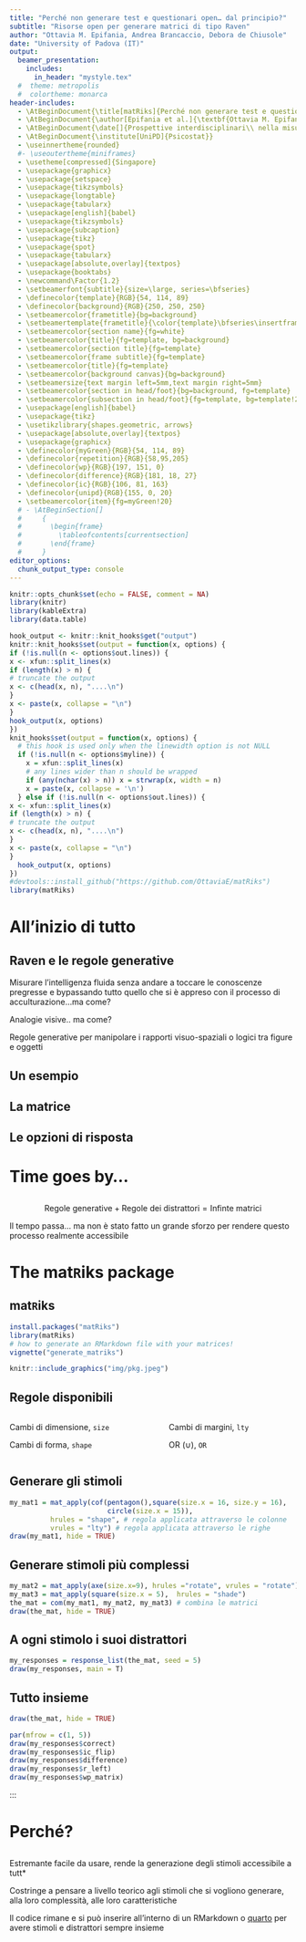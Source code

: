 ```yaml
---
title: "Perché non generare test e questionari open… dal principio?"
subtitle: "Risorse open per generare matrici di tipo Raven"
author: "Ottavia M. Epifania, Andrea Brancaccio, Debora de Chiusole"
date: "University of Padova (IT)"
output: 
  beamer_presentation: 
    includes: 
      in_header: "mystyle.tex"
  #  theme: metropolis
  #  colortheme: monarca
header-includes: 
  - \AtBeginDocument{\title[matRiks]{Perché non generare test e questionari open…\\ dal principio?}}
  - \AtBeginDocument{\author[Epifania et al.]{\textbf{Ottavia M. Epifania}, Andrea Brancaccio, Debora de Chiusole}}
  - \AtBeginDocument{\date[]{Prospettive interdisciplinari\\ nella misura di competenze e capacità linguistiche in età scolare,\\\vspace{3mm} Padova, 25 Giugno 2025}}
  - \AtBeginDocument{\institute[UniPD]{Psicostat}}
  - \useinnertheme{rounded}
  #- \useoutertheme{miniframes}
  - \usetheme[compressed]{Singapore}
  - \usepackage{graphicx}
  - \usepackage{setspace}
  - \usepackage{tikzsymbols}
  - \usepackage{longtable}
  - \usepackage{tabularx}
  - \usepackage[english]{babel}
  - \usepackage{tikzsymbols}
  - \usepackage{subcaption}
  - \usepackage{tikz}
  - \usepackage{spot}
  - \usepackage{tabularx}
  - \usepackage[absolute,overlay]{textpos}
  - \usepackage{booktabs}
  - \newcommand\Factor{1.2}
  - \setbeamerfont{subtitle}{size=\large, series=\bfseries}
  - \definecolor{template}{RGB}{54, 114, 89}
  - \definecolor{background}{RGB}{250, 250, 250}
  - \setbeamercolor{frametitle}{bg=background}
  - \setbeamertemplate{frametitle}{\color{template}\bfseries\insertframetitle\par\vskip-6pt\hrulefill}
  - \setbeamercolor{section name}{fg=white}
  - \setbeamercolor{title}{fg=template, bg=background}
  - \setbeamercolor{section title}{fg=template}
  - \setbeamercolor{frame subtitle}{fg=template}
  - \setbeamercolor{title}{fg=template}
  - \setbeamercolor{background canvas}{bg=background}
  - \setbeamersize{text margin left=5mm,text margin right=5mm}
  - \setbeamercolor{section in head/foot}{bg=background, fg=template}
  - \setbeamercolor{subsection in head/foot}{fg=template, bg=template!20}
  - \usepackage[english]{babel}
  - \usepackage{tikz}
  - \usetikzlibrary{shapes.geometric, arrows}
  - \usepackage[absolute,overlay]{textpos}
  - \usepackage{graphicx}
  - \definecolor{myGreen}{RGB}{54, 114, 89}
  - \definecolor{repetition}{RGB}{58,95,205}
  - \definecolor{wp}{RGB}{197, 151, 0}
  - \definecolor{difference}{RGB}{181, 18, 27}
  - \definecolor{ic}{RGB}{106, 81, 163}
  - \definecolor{unipd}{RGB}{155, 0, 20}
  - \setbeamercolor{item}{fg=myGreen!20}
  # - \AtBeginSection[]
  #     {
  #       \begin{frame}
  #         \tableofcontents[currentsection]
  #       \end{frame}
  #     }
editor_options: 
  chunk_output_type: console
---
```


```r
knitr::opts_chunk$set(echo = FALSE, comment = NA)
library(knitr)
library(kableExtra)
library(data.table)

hook_output <- knitr::knit_hooks$get("output")
knitr::knit_hooks$set(output = function(x, options) {
if (!is.null(n <- options$out.lines)) {
x <- xfun::split_lines(x)
if (length(x) > n) {
# truncate the output
x <- c(head(x, n), "....\n")
}
x <- paste(x, collapse = "\n")
}
hook_output(x, options)
})
knit_hooks$set(output = function(x, options) {
  # this hook is used only when the linewidth option is not NULL
  if (!is.null(n <- options$myline)) {
    x = xfun::split_lines(x)
    # any lines wider than n should be wrapped
    if (any(nchar(x) > n)) x = strwrap(x, width = n)
    x = paste(x, collapse = '\n')
  } else if (!is.null(n <- options$out.lines)) {
x <- xfun::split_lines(x)
if (length(x) > n) {
# truncate the output
x <- c(head(x, n), "....\n")
}
x <- paste(x, collapse = "\n")
}
  hook_output(x, options)
})
#devtools::install_github("https://github.com/OttaviaE/matRiks")
library(matRiks)
```



# All'inizio di tutto

## Raven e le regole generative

Misurare l'intelligenza fluida senza andare a toccare le conoscenze pregresse e bypassando tutto quello che si è appreso con il processo di acculturazione...ma come?

\pause
\vspace{1.5mm}
Analogie visive.. ma come? 

\pause

\centering 
\Large
Regole generative per manipolare i rapporti visuo-spaziali o logici tra figure e oggetti

## Un esempio

\centering
\begin{tikzpicture}
        \imagenode[0.5]{img/completeExample.png}

\highlightbox[red,very thick]{0.12}{0.49}{0.85}{0.98}{red}{}{2-3}
\highlightbox[myGreen,very thick]{0.57}{0.52}{0.75}{.66}{myGreen}{}{3}
\highlightbox[green,very thick]{0.05}{0.01}{0.95}{0.45}{red}{}{4}
\end{tikzpicture}



## La matrice

\centering
\begin{tikzpicture}
			\imagenode[0.5]{img/matrix.png}
			\highlighttext{0.2}{0.9}{0.8}{1}{red}{Cambio forma \& Progressione numerica}{2}
			\highlightbox[red,very thick]{0.18}{0.65}{0.85}{0.9}{red}{}{2}
			\highlightbox[red,very thick]{0.18}{0.37}{0.85}{0.62}{red}{}{2}
			\highlightbox[red,very thick]{0.18}{0.11}{0.85}{0.35}{red}{}{2}
			\highlightbox[red,very thick]{0.18}{0.1}{0.36}{0.9}{red}{}{3}
			\highlightbox[red,very thick]{0.40}{0.1}{0.60}{0.9}{red}{}{3}
			\highlightbox[red,very thick]{0.64}{0.1}{0.83}{0.9}{red}{}{3}
			\highlighttext{0.1}{0.9}{0.4}{1}{red}{Progressione numerica}{3}
\end{tikzpicture}


## Le opzioni di risposta

\onslide<1->
\begin{textblock*}{4cm}(8.5cm,1cm)
\includegraphics[width =\linewidth]{img/matrix.png}
\end{textblock*}
	
		
\begin{tikzpicture}
\imagenode[0.4]{img/responses.png}
\highlightbox[myGreen,very thick]{0.52}{0.02}{0.73}{.4}{circle,myGreen}{}{2-}
\highlightbox[repetition,very thick]{0.52}{0.52}{0.73}{.86}{circle,myGreen}{}{3-}
\highlightbox[repetition,very thick]{0.78}{0.02}{0.98}{.4}{circle,myGreen}{}{3-}
\highlightbox[difference,very thick]{0.26}{0.52}{0.48}{.86}{circle,myGreen}{}{6-}
\highlightbox[wp,very thick]{0.01}{0.02}{0.21}{.4}{circle,myGreen}{}{5-}
\highlightbox[wp,very thick]{0.78}{0.52}{0.98}{.86}{circle,myGreen}{}{5-}
\highlightbox[wp,very thick]{0.28}{0.02}{0.48}{.4}{circle,myGreen}{}{5-}
\highlightbox[ic,very thick]{0.01}{0.52}{0.21}{.86}{circle,myGreen}{}{4-}
\end{tikzpicture}
		
\small 
\vspace{5mm}
		
\onslide<3->
\centering
\scalebox{.95}{
\begin{tabular}{p{3cm}p{10cm}}

\textcolor<3->{repetition}{Repetition} &  Ripetizione di una cella adiacente alla cella vuota\\ 
\textcolor<4->{ic}{Incomplete Correlate} &  `Quasi'' la risposta corretta \\
\textcolor<5->{wp}{Wrong Principle} &  Viene usata una regola non corretta per risolvere la matrice  \\
\textcolor<6->{difference}{Difference} &  Effetto pop-up\\
\end{tabular}
}


<!-- ## Regole generative -->

<!-- \scalebox{.65}{ -->
<!-- \begin{tabular}{p{3.2cm}p{4cm} p{9.5cm}} -->
<!-- \hline -->
<!-- \textbf{Categoria}	&	\textbf{Regola}	&	\textbf{Definizione}	\\\hline -->
<!-- Visuospaziale&       Completamento & Individuazione della porzione mancante di una figura	 \\ -->
<!-- &	Orientamento	&	Manipolazione dell'orientamento spaziale\\ -->
<!-- &	Forma	&	Manipolazione della forma  	\\ -->
<!-- &	Riempimento	&	Manipolazione del riempimento 	\\ -->
<!-- &	Dimensione & Manipolazione della dimensione	\\	 -->
<!-- &&\\ -->
<!-- \hline -->
<!-- Pre-inferenza	&	Addizione oggettuale	&	Sovrapposizione degli oggetti presenti in diverse celle	\\ -->
<!-- &	Sottrazione oggettuale	&	Cancellazione degli oggetti presenti in diverse celle	\\ -->
<!-- &&\\ -->
<!-- \hline -->
<!-- Logica & AND & La terza cella si ottiene dall'intersezione delle prime due\\ -->
<!-- & OR    & La terza cella si ottiene dall'unione delle prime due\\ -->
<!-- & XOR  & La terza cella si ottiene dall'unione delle prime due ma solo per gli elementi che non si	ripetono\\ -->
<!-- &&\\ \hline -->
<!-- Logica direzionale & Orizzontale & Le regole vengono applicate in orizzontale \\ -->
<!-- & Verticale & Le regole vengono applicate in verticale \\ -->
<!-- & Diagonale & Le regole vengono applicate contemporanemente in verticale e orizzontale \\\hline -->
<!-- \end{tabular}} -->

<!-- ## Distrattori -->

<!-- \onslide<1-> -->
<!-- \begin{textblock*}{4cm}(8.5cm,1cm) -->
<!-- \includegraphics[width =\linewidth]{img/matrix.png} -->
<!-- \end{textblock*} -->


<!-- \begin{tikzpicture} -->
<!-- \imagenode[0.4]{img/responses.png} -->
<!-- \highlightbox[myGreen,very thick]{0.52}{0.02}{0.73}{.4}{circle,myGreen}{}{2-} -->
<!-- \highlightbox[repetition,very thick]{0.52}{0.52}{0.73}{.86}{circle,myGreen}{}{3-} -->
<!-- \highlightbox[repetition,very thick]{0.78}{0.02}{0.98}{.4}{circle,myGreen}{}{3-} -->
<!-- \highlightbox[difference,very thick]{0.26}{0.52}{0.48}{.86}{circle,myGreen}{}{6-} -->
<!-- \highlightbox[wp,very thick]{0.01}{0.02}{0.21}{.4}{circle,myGreen}{}{5-} -->
<!-- \highlightbox[wp,very thick]{0.78}{0.52}{0.98}{.86}{circle,myGreen}{}{5-} -->
<!-- \highlightbox[wp,very thick]{0.28}{0.02}{0.48}{.4}{circle,myGreen}{}{5-} -->
<!-- \highlightbox[ic,very thick]{0.01}{0.52}{0.21}{.86}{circle,myGreen}{}{4-} -->
<!-- \end{tikzpicture} -->

<!-- \small  -->
<!-- \vspace{5mm} -->

<!-- \onslide<3-> -->
<!-- \centering -->
<!-- \scalebox{.95}{ -->
<!-- \begin{tabular}{p{3cm}p{10cm}} -->

<!-- \textcolor<3->{repetition}{Repetition} &  Ripetizione di una cella adiacente alla cella vuota\\  -->
<!-- \textcolor<4->{ic}{Incomplete Correlate} &  `Quasi'' la risposta corretta \\ -->
<!-- \textcolor<5->{wp}{Wrong Principle} &  Viene usata una regola non corretta per risolvere la matrice  \\ -->
<!-- \textcolor<6->{difference}{Difference} &  Effetto pop-up\\ -->
<!-- \end{tabular} -->
<!-- } -->

# Time goes by...

##

$$\text{Regole generative} + \text{Regole dei distrattori} = \text{Infinte matrici}$$

\pause

Il tempo passa... ma non è stato fatto un grande sforzo per rendere questo processo realmente accessibile

\pause

\begin{block}{Corvus}

Su \href{GitHub}{https://github.com/Thimbleby/Corvus} (e il maintainer è super carino :)!

Scritto in Javascript con una UI intuitiva... ma spostarsi dai default non è banale

\end{block}

\pause

\begin{block}{Sandia}

Non molto intuitiva

Non è più manutenuta

Gli stimoli prodotti sono molto basici
\end{block}


\pause

\begin{center}

\color{unipd}
Non permettono la generalizzabiltà del processo generativo!


\end{center}




# The mat`R`iks package

## mat`R`iks

```r
install.packages("matRiks")
library(matRiks)
# how to generate an RMarkdown file with your matrices!
vignette("generate_matriks")
```




```r
knitr::include_graphics("img/pkg.jpeg")
```

<!-- Generates $2 \times 2$ and $3 \times 3$ Raven-like matrices and the related set of distractors  -->

<!-- Allows for concatenating figures together $\rightarrow$ an infinite number of figures is in the midst -->


<!-- Allows for creating multi-layer matrices by combining concatenating single-layer matrices together  -->



## Regole disponibili


::: columns

:::: column

\centering

Cambi di dimensione, `size`

\begin{figure}
\centering

```r
a = mat_apply(maxi(), hrules = "size")

par(mfrow =c(1, 3) ,
        mar = c(6,5,5,5))

draw(a$Sq1); draw(a$Sq2); draw(a$Sq3)

```


\end{figure}


\centering

Cambi di riempimento, `shade`

\begin{figure}
\centering

```r
a = mat_apply(maxi(), hrules = "shade")

par(mfrow =c(1, 3) ,
        mar = c(6,5,5,5))

draw(a$Sq1); draw(a$Sq2); draw(a$Sq3)

```


\end{figure}


\centering
Cambi di forma, `shape`

\begin{figure}
\centering

```r
a = mat_apply(cof(s_lily(),
                  square(),
                  circle()), hrules = "shape")

par(mfrow =c(1, 3) ,
        mar = c(6,5,5,5))

draw(a$Sq1); draw(a$Sq2); draw(a$Sq3)

```


\end{figure}


\centering

Cambi di orientamento, `rotate`

\begin{figure}
\centering

```r
a = mat_apply(pacman(), hrules = "rotate.inv")

par(mfrow =c(1, 3) ,
        mar = c(6,5,5,5))

draw(a$Sq1); draw(a$Sq2); draw(a$Sq3)

```


\end{figure}
::::


:::: column

\centering

Cambi di margini, `lty`


\begin{figure}
\centering

```r
a = mat_apply(maxi(), hrules = "lty")

par(mfrow =c(1, 3) ,
        mar = c(6,5,5,5))

draw(a$Sq1); draw(a$Sq2); draw(a$Sq3)

```


\end{figure}

\centering

AND ($\cap$), `AND`

\begin{figure}
\centering

```r
size.x = 8
size.y = 4
pos.x = 0
shd = NA
lty = 1
lwd = 3

par(mfrow =c(1, 3) ,
        mar = c(6,5,5,5))

a = mat_apply(cof(luck(pos.x = pos.x + size.x, pos.y = pos.x, rot = pi,
        size.x = size.x, size.y = size.y, shd = shd, lty = lty,
        lwd = lwd), luck(pos.x = pos.x - size.x, pos.y = pos.x,
        rot = -pi, size.x = size.x, size.y = size.y, shd = shd,
        lty = lty, lwd = lwd), luck(pos.x = pos.x, pos.y = pos.x +
        size.x, rot = -pi, size.x = size.y, size.y = size.x,
        shd = shd, lty = lty, lwd = lwd), luck(pos.x = pos.x,
        pos.y = pos.x - size.x, rot = -pi, size.x = size.y, size.y = size.x,
        shd = shd, lty = lty, lwd = lwd)), hrules = "AND")

draw(a$Sq1); draw(a$Sq2); draw(a$Sq3)

```
\end{figure}

\centering

OR ($\cup$), `OR`

\begin{figure}
\centering

```r
size.x = 8
size.y = 4
pos.x = 0
shd = NA
lty = 1
lwd = 3

par(mfrow =c(1, 3) ,
        mar = c(6,5,5,5))

a = mat_apply(cof(luck(pos.x = pos.x + size.x, pos.y = pos.x, rot = pi,
        size.x = size.x, size.y = size.y, shd = shd, lty = lty,
        lwd = lwd), luck(pos.x = pos.x - size.x, pos.y = pos.x,
        rot = -pi, size.x = size.x, size.y = size.y, shd = shd,
        lty = lty, lwd = lwd), luck(pos.x = pos.x, pos.y = pos.x +
        size.x, rot = -pi, size.x = size.y, size.y = size.x,
        shd = shd, lty = lty, lwd = lwd), luck(pos.x = pos.x,
        pos.y = pos.x - size.x, rot = -pi, size.x = size.y, size.y = size.x,
        shd = shd, lty = lty, lwd = lwd)), hrules = "OR")

draw(a$Sq1); draw(a$Sq2); draw(a$Sq3)

```


\end{figure}

\centering

XOR ($\Delta$), `XOR`

\begin{figure}
\centering

```r
size.x = 8
size.y = 4
pos.x = 0
shd = NA
lty = 1
lwd = 3

par(mfrow =c(1, 3) ,
        mar = c(6,5,5,5))

a = mat_apply(cof(luck(pos.x = pos.x + size.x, pos.y = pos.x, rot = pi,
        size.x = size.x, size.y = size.y, shd = shd, lty = lty,
        lwd = lwd), luck(pos.x = pos.x - size.x, pos.y = pos.x,
        rot = -pi, size.x = size.x, size.y = size.y, shd = shd,
        lty = lty, lwd = lwd), luck(pos.x = pos.x, pos.y = pos.x +
        size.x, rot = -pi, size.x = size.y, size.y = size.x,
        shd = shd, lty = lty, lwd = lwd), luck(pos.x = pos.x,
        pos.y = pos.x - size.x, rot = -pi, size.x = size.y, size.y = size.x,
        shd = shd, lty = lty, lwd = lwd)), hrules = "XOR")

draw(a$Sq1); draw(a$Sq2); draw(a$Sq3)

```


\end{figure}

::::


:::



## Generare gli stimoli
\scriptsize

```r
my_mat1 = mat_apply(cof(pentagon(),square(size.x = 16, size.y = 16), 
                        circle(size.x = 15)),
          hrules = "shape", # regola applicata attraverso le colonne
          vrules = "lty") # regola applicata attraverso le righe
draw(my_mat1, hide = TRUE)

```


\begin{figure}
\centering
```r
# genera una matrice
my_mat1 = mat_apply(cof(pentagon(), square(size.x = 16, size.y = 16),
              
                  circle(size.x = 15)),
                hrules = "shape", # regola applicata attraverso le colonne
               vrules = "lty") # regola applicata attraverso le righe
# disegna la matrice
draw(my_mat1, hide = TRUE)

```

\end{figure}




## Generare stimoli più complessi 

\scriptsize

```r
my_mat2 = mat_apply(axe(size.x=9), hrules ="rotate", vrules = "rotate")
my_mat3 = mat_apply(square(size.x = 5),  hrules = "shade")
the_mat = com(my_mat1, my_mat2, my_mat3) # combina le matrici
draw(the_mat, hide = TRUE)
```


\begin{figure}
```r
my_mat2 = mat_apply(axe(size.x=9), c("rotate"), "rotate")
my_mat3 = mat_apply(square(size.x = 5), c( "shade"))
the_mat = com(my_mat1, my_mat2, my_mat3)
draw(the_mat, hide = TRUE)
```
\end{figure}


## A ogni stimolo i suoi distrattori 
\scriptsize
```r
my_responses = response_list(the_mat, seed = 5)
draw(my_responses, main = T)
```

\begin{figure}
```r
my_responses = response_list(the_mat, seed = 5)
draw(my_responses, main = T)
```
\end{figure}

## Tutto insieme


```r
draw(the_mat, hide = TRUE)
```

\scriptsize
```r
par(mfrow = c(1, 5))
draw(my_responses$correct) 
draw(my_responses$ic_flip)
draw(my_responses$difference)
draw(my_responses$r_left)
draw(my_responses$wp_matrix)
```



:::


# Perché?

## 

Estremante facile da usare, rende la generazione degli stimoli accessibile a tutt*

Costringe a pensare a livello teorico agli stimoli che si vogliono generare, alla loro complessità, alle loro caratteristiche

Il codice rimane e si può inserire all'interno di un RMarkdown o [quarto](https://ottaviae.github.io/presentations/giornata-sviluppo/esempi.html) per avere stimoli e distrattori sempre insieme 





